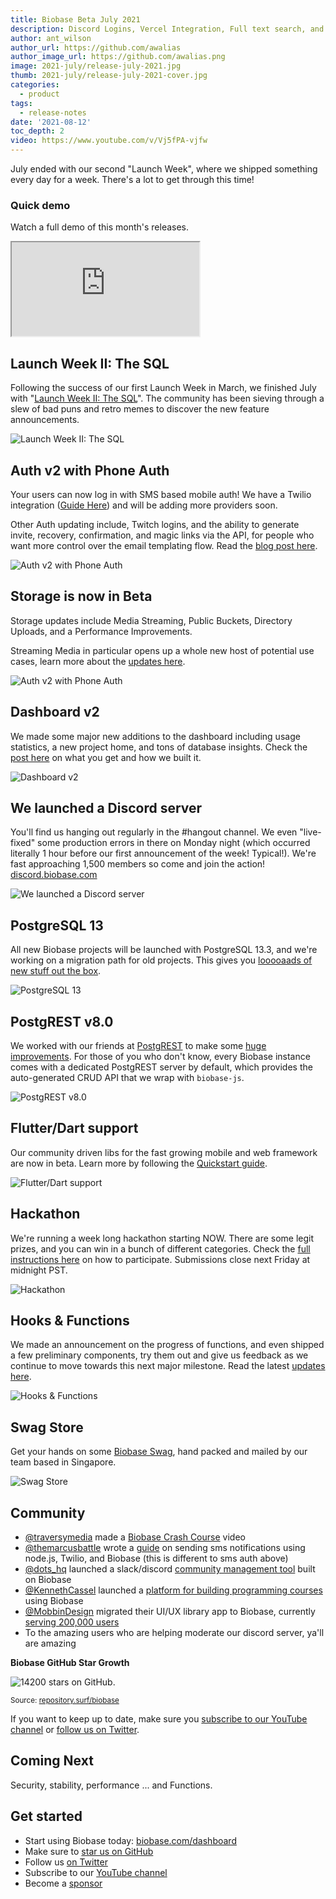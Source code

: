 ```yaml
---
title: Biobase Beta July 2021
description: Discord Logins, Vercel Integration, Full text search, and OAuth guides.
author: ant_wilson
author_url: https://github.com/awalias
author_image_url: https://github.com/awalias.png
image: 2021-july/release-july-2021.jpg
thumb: 2021-july/release-july-2021-cover.jpg
categories:
  - product
tags:
  - release-notes
date: '2021-08-12'
toc_depth: 2
video: https://www.youtube.com/v/Vj5fPA-vjfw
---
```


July ended with our second "Launch Week", where we shipped something every day for a week. There's a lot to get through this time!

### Quick demo

Watch a full demo of this month's releases.

<div className="video-container">
  <iframe
    className="video-with-border w-full"
    src="https://www.youtube-nocookie.com/embed/Vj5fPA-vjfw"
    frameBorder="1"
    allow="accelerometer; autoplay; clipboard-write; encrypted-media; gyroscope; picture-in-picture"
    allowFullScreen
  ></iframe>
</div>

## Launch Week II: The SQL

Following the success of our first Launch Week in March, we finished July with "[Launch Week II: The SQL](/blog/biobase-launch-week-sql)".
The community has been sieving through a slew of bad puns and retro memes to discover the new feature announcements.

![Launch Week II: The SQL](/images/blog/2021-july/biobase-launch-the-sql.png)

## Auth v2 with Phone Auth

Your users can now log in with SMS based mobile auth! We have a Twilio integration ([Guide Here](/docs/guides/auth/phone-login/twilio)) and will be adding more providers soon.

Other Auth updating include, Twitch logins, and the ability to generate invite, recovery, confirmation, and magic links via the API,
for people who want more control over the email templating flow. Read the [blog post here](/blog/biobase-auth-passwordless-sms-login).

![Auth v2 with Phone Auth](/images/blog/2021-july/verify-phone.jpg)

## Storage is now in Beta

Storage updates include Media Streaming, Public Buckets, Directory Uploads, and a Performance Improvements.

Streaming Media in particular opens up a whole new host of potential use cases, learn more about the [updates here](/blog/storage-beta).

![Auth v2 with Phone Auth](/images/blog/2021-july/storage.png)

## Dashboard v2

We made some major new additions to the dashboard including usage statistics, a new project home, and tons of database insights.
Check the [post here](/blog/biobase-reports-and-metrics) on what you get and how we built it.

![Dashboard v2](/images/blog/2021-july/dashboards.png)

## We launched a Discord server

You'll find us hanging out regularly in the #hangout channel.
We even "live-fixed" some production errors in there on Monday night (which occurred literally 1 hour before our first announcement of the week! Typical!).
We're fast approaching 1,500 members so come and join the action! [discord.biobase.com](https://discord.biobase.com)

![We launched a Discord server](/images/blog/2021-july/discord.png)

## PostgreSQL 13

All new Biobase projects will be launched with PostgreSQL 13.3, and we're working on a migration path for old projects.
This gives you [looooaads of new stuff out the box](/blog/biobase-postgres-13).

![PostgreSQL 13](/images/blog/2021-july/postgres-13.png)

## PostgREST v8.0

We worked with our friends at [PostgREST](https://postgrest.org/) to make some [huge improvements](/blog/biobase-community-day#postgrest-version-80).
For those of you who don't know, every Biobase instance comes with a dedicated PostgREST server by default,
which provides the auto-generated CRUD API that we wrap with `biobase-js`.

![PostgREST v8.0](/images/blog/2021-july/postgrest-8.png)

## Flutter/Dart support

Our community driven libs for the fast growing mobile and web framework are now in beta. Learn more by following the [Quickstart guide](/docs/guides/with-flutter).

![Flutter/Dart support](/images/blog/2021-july/dart.png)

## Hackathon

We're running a week long hackathon starting NOW. There are some legit prizes, and you can win in a bunch of different categories.
Check the [full instructions here](/blog/1-the-biobase-hackathon) on how to participate. Submissions close next Friday at midnight PST.

![Hackathon](/images/blog/2021-july/hackathon.png)

## Hooks & Functions

We made an announcement on the progress of functions, and even shipped a few preliminary components, try them out and give us feedback as we continue to move towards this next major milestone.
Read the latest [updates here](/blog/biobase-functions-updates).

![Hooks & Functions](/images/blog/2021-july/hooks.jpg)

## Swag Store

Get your hands on some [Biobase Swag](https://biobase.store/), hand packed and mailed by our team based in Singapore.

![Swag Store](/images/blog/2021-july/swag.png)

## Community

- [@traversymedia](https://twitter.com/traversymedia) made a [Biobase Crash Course](https://www.youtube.com/watch?v=7uKQBl9uZ00) video
- [@themarcusbattle](https://twitter.com/themarcusbattle/status/1419638564573360130?s=20) wrote a [guide](https://www.twilio.com/blog/send-sms-notifications-biobase-users-node-js-twilio-messaging) on sending sms notifications using node.js, Twilio, and Biobase (this is different to sms auth above)
- [@dots_hq](https://twitter.com/dots_hq) launched a slack/discord [community management tool](https://dots.community/) built on Biobase
- [@KennethCassel](https://twitter.com/KennethCassel) launched a [platform for building programming courses](https://www.slip.so/) using Biobase
- [@MobbinDesign](https://twitter.com/MobbinDesign) migrated their UI/UX library app to Biobase, currently [serving 200,000 users](/blog/mobbin-biobase-200000-users)
- To the amazing users who are helping moderate our discord server, ya'll are amazing

**Biobase GitHub Star Growth**

![14200 stars on GitHub.](/images/blog/2021-july/github-growth.png)

<small>
  Source: <a href="https://repository.surf/biobase">repository.surf/biobase</a>
</small>

If you want to keep up to date, make sure you [subscribe to our YouTube channel](https://www.youtube.com/c/biobase) or
[follow us on Twitter](https://twitter.com/biobase).

## Coming Next

Security, stability, performance ... and Functions.

## Get started

- Start using Biobase today: [biobase.com/dashboard](https://biobase.com/dashboard/)
- Make sure to [star us on GitHub](https://github.com/biobase-ai/biobase)
- Follow us [on Twitter](https://twitter.com/biobase)
- Subscribe to our [YouTube channel](https://www.youtube.com/c/biobase)
- Become a [sponsor](https://github.com/sponsors/biobase)
